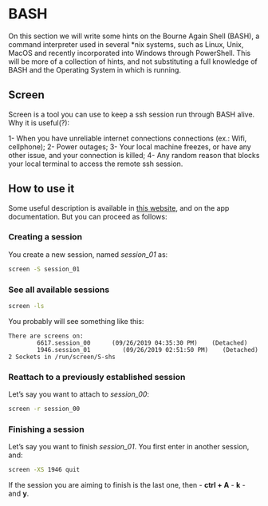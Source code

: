 # BASH
On this section we will write some hints on the Bourne Again Shell (BASH), a command interpreter used in several *nix systems, such as Linux, Unix, MacOS and recently incorporated into Windows through PowerShell. This will be more of a collection of hints, and not substituting a full knowledge of BASH and the Operating System in which is running.

## Screen
Screen is a tool you can use to keep a ssh session run through BASH alive. Why it is useful(?):

1- When you have unreliable internet connections connections (ex.: Wifi, cellphone);
2- Power outages;
3- Your local machine freezes, or have any other issue, and your connection is killed;
4- Any random reason that blocks your local terminal to access the remote ssh session.

## How to use it
Some useful description is available in [this website](https://web.archive.org/web/20230606181644/https://www.networkworld.com/article/3441777/how-the-linux-screen-tool-can-save-your-tasks-and-your-sanity-if-ssh-is-interrupted.html), and on the app documentation. But you can proceed as follows:

### Creating a session
You create a new session, named _session_01_ as:

```bash
screen -S session_01
```

### See all available sessions
```bash
screen -ls
```

You probably will see something like this:
```
There are screens on:
        6617.session_00      (09/26/2019 04:35:30 PM)    (Detached)
        1946.session_01         (09/26/2019 02:51:50 PM)    (Detached)
2 Sockets in /run/screen/S-shs
```

### Reattach to a previously established session
Let's say you want to attach to _session_00_:
```bash
screen -r session_00
```

### Finishing a session
Let's say you want to finish _session_01_. You first enter in another session, and:
```bash
screen -XS 1946 quit
```

If the session you are aiming to finish is the last one, then
- **ctrl + A**
- **k**
- and **y**.
